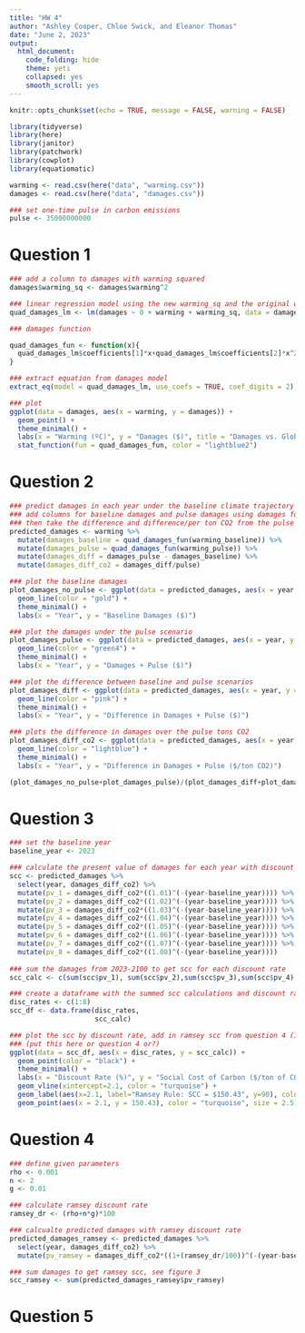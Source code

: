 ```yaml
---
title: "HW 4"
author: "Ashley Cooper, Chloe Swick, and Eleanor Thomas"
date: "June 2, 2023"
output: 
  html_document:
    code_folding: hide
    theme: yeti
    collapsed: yes
    smooth_scroll: yes
---
```


```r
knitr::opts_chunk$set(echo = TRUE, message = FALSE, warning = FALSE)

library(tidyverse)
library(here)
library(janitor)
library(patchwork)
library(cowplot)
library(equatiomatic)

warming <- read.csv(here("data", "warming.csv"))
damages <- read.csv(here("data", "damages.csv"))

### set one-time pulse in carbon emissions
pulse <- 35000000000
```

# Question 1
```r
### add a column to damages with warming squared
damages$warming_sq <- damages$warming^2

### linear regression model using the new warming_sq and the original warming 
quad_damages_lm <- lm(damages ~ 0 + warming + warming_sq, data = damages)

### damages function

quad_damages_fun <- function(x){
  quad_damages_lm$coefficients[1]*x+quad_damages_lm$coefficients[2]*x^2
}

### extract equation from damages model 
extract_eq(model = quad_damages_lm, use_coefs = TRUE, coef_digits = 2)

### plot 
ggplot(data = damages, aes(x = warming, y = damages)) +
  geom_point() +
  theme_minimal() +
  labs(x = "Warming (ºC)", y = "Damages ($)", title = "Damages vs. Global Mean Temperature Change") +
  stat_function(fun = quad_damages_fun, color = "lightblue2")

```


# Question 2
```r
### predict damages in each year under the baseline climate trajectory and under the pulse scenario
### add columns for baseline damages and pulse damages using damages function
### then take the difference and difference/per ton CO2 from the pulse
predicted_damages <- warming %>%
  mutate(damages_baseline = quad_damages_fun(warming_baseline)) %>%
  mutate(damages_pulse = quad_damages_fun(warming_pulse)) %>%
  mutate(damages_diff = damages_pulse - damages_baseline) %>%
  mutate(damages_diff_co2 = damages_diff/pulse)

### plot the baseline damages
plot_damages_no_pulse <- ggplot(data = predicted_damages, aes(x = year, y = damages_baseline)) +
  geom_line(color = "gold") +
  theme_minimal() +
  labs(x = "Year", y = "Baseline Damages ($)")

### plot the damages under the pulse scenario
plot_damages_pulse <- ggplot(data = predicted_damages, aes(x = year, y = damages_pulse)) +
  geom_line(color = "green4") +
  theme_minimal() +
  labs(x = "Year", y = "Damages + Pulse ($)")

### plot the difference between baseline and pulse scenarios
plot_damages_diff <- ggplot(data = predicted_damages, aes(x = year, y = damages_diff)) +
  geom_line(color = "pink") +
  theme_minimal() +
  labs(x = "Year", y = "Difference in Damages + Pulse ($)")

### plots the difference in damages over the pulse tons CO2
plot_damages_diff_co2 <- ggplot(data = predicted_damages, aes(x = year, y = damages_diff_co2)) +
  geom_line(color = "lightblue") +
  theme_minimal() +
  labs(x = "Year", y = "Difference in Damages + Pulse ($/ton CO2)")

(plot_damages_no_pulse+plot_damages_pulse)/(plot_damages_diff+plot_damages_diff_co2)
```

# Question 3
```r
### set the baseline year
baseline_year <- 2023

### calculate the present value of damages for each year with discount rates 1%-8%
scc <- predicted_damages %>%
  select(year, damages_diff_co2) %>%
  mutate(pv_1 = damages_diff_co2*((1.01)^(-(year-baseline_year)))) %>%
  mutate(pv_2 = damages_diff_co2*((1.02)^(-(year-baseline_year)))) %>%
  mutate(pv_3 = damages_diff_co2*((1.03)^(-(year-baseline_year)))) %>%
  mutate(pv_4 = damages_diff_co2*((1.04)^(-(year-baseline_year)))) %>%
  mutate(pv_5 = damages_diff_co2*((1.05)^(-(year-baseline_year)))) %>%
  mutate(pv_6 = damages_diff_co2*((1.06)^(-(year-baseline_year)))) %>%
  mutate(pv_7 = damages_diff_co2*((1.07)^(-(year-baseline_year)))) %>%
  mutate(pv_8 = damages_diff_co2*((1.08)^(-(year-baseline_year))))
  
### sum the damages from 2023-2100 to get scc for each discount rate
scc_calc <- c(sum(scc$pv_1), sum(scc$pv_2),sum(scc$pv_3),sum(scc$pv_4),sum(scc$pv_5), sum(scc$pv_6),sum(scc$pv_7),sum(scc$pv_8))

### create a dataframe with the summed scc calculations and discount rates
disc_rates <- c(1:8)
scc_df <- data.frame(disc_rates,
                     scc_calc)

### plot the scc by discount rate, add in ramsey scc from question 4 (150.43)
### (put this here or question 4 or?)
ggplot(data = scc_df, aes(x = disc_rates, y = scc_calc)) +
  geom_point(color = "black") +
  theme_minimal() +
  labs(x = "Discount Rate (%)", y = "Social Cost of Carbon ($/ton of CO2)") +
  geom_vline(xintercept=2.1, color = "turquoise") +
  geom_label(aes(x=2.1, label="Ramsey Rule: SCC = $150.43", y=90), colour="turquoise", angle=90) +
  geom_point(aes(x = 2.1, y = 150.43), color = "turquoise", size = 2.5)
```


# Question 4

```r
### define given parameters
rho <- 0.001
n <- 2
g <- 0.01

### calculate ramsey discount rate
ramsey_dr <- (rho+n*g)*100

### calcualte predicted damages with ramsey discount rate 
predicted_damages_ramsey <- predicted_damages %>%
  select(year, damages_diff_co2) %>%
  mutate(pv_ramsey = damages_diff_co2*((1+(ramsey_dr/100))^(-(year-baseline_year))))

### sum damages to get ramsey scc, see figure 3
scc_ramsey <- sum(predicted_damages_ramsey$pv_ramsey)
```

# Question 5 


